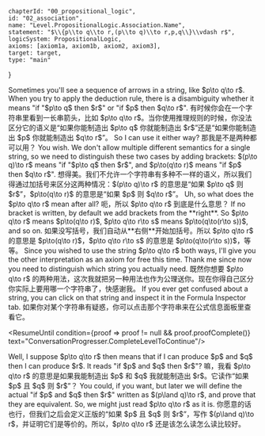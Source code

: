 

	chapterId: "00_propositional_logic",
	id: "02_association",
	name: "Level.PropositionalLogic.Association.Name",
	statement: "$\\{p\\to q\\to r,(p\\to q)\\to r,p,q\\}\\vdash r$",
	logicSystem: PropositionalLogic,
	axioms: [axiom1a, axiom1b, axiom2, axiom3],
	target: target,
	type: "main"
}


<ConversationProgresser>

<Speak speaker="sapphire">
<LocalizedMarkdown locale="en">
Sometimes you'll see a sequence of arrows in a string, like $p\to q\to r$. When you try to apply the deduction rule, there is a disambiguity whether it means "if "$p\to q$ then $r$" or "if $p$ then $q\to r$". 
</LocalizedMarkdown>
<LocalizedMarkdown locale="zh">
有时候你会在一个字符串里看到一长串箭头，比如 $p\to q\to r$。当你使用推理规则的时候，你没法区分它的语义是“如果你能制造出 $p\to q$ 你就能制造出 $r$”还是“如果你能制造出 $p$ 你就能制造出 $q\to r$”。
</LocalizedMarkdown>
</Speak>

<Speak speaker="star">
<LocalizedMarkdown locale="en">
So I can use it either way? 
</LocalizedMarkdown>
<LocalizedMarkdown locale="zh">
那我是不是两种都可以用？
</LocalizedMarkdown>
</Speak>

<Speak speaker="sapphire">
<LocalizedMarkdown locale="en">
You wish. We don't allow multiple different semantics for a single string, so we need to distinguish these two cases by adding brackets: $(p\to q)\to r$ means "if "$p\to q$ then $r$", and $p\to(q\to r)$ means "if $p$ then $q\to r$". 
</LocalizedMarkdown>
<LocalizedMarkdown locale="zh">
想得美。我们不允许一个字符串有多种不一样的语义，所以我们得通过加括号来区分这两种情况：$(p\to q)\to r$ 的意思是“如果 $p\to q$ 则 $r$”，$p\to(q\to r)$ 的意思是“如果 $p$ 则 $q\to r$”。
</LocalizedMarkdown>
</Speak>

<Speak speaker="star">
<LocalizedMarkdown locale="en">
Uh, so what does the $p\to q\to r$ mean after all? 
</LocalizedMarkdown>
<LocalizedMarkdown locale="zh">
呃，所以 $p\to q\to r$ 到底是什么意思？
</LocalizedMarkdown>
</Speak>

<Speak speaker="sapphire">
<LocalizedMarkdown locale="en">
If no bracket is written, by default we add brackets from the **right**. So $p\to q\to r$ means $p\to(q\to r)$, $p\to q\to r\to s$ means $p\to(q\to(r\to s))$, and so on. 
</LocalizedMarkdown>
<LocalizedMarkdown locale="zh">
如果没写括号，我们自动从**右侧**开始加括号。所以 $p\to q\to r$ 的意思是 $p\to(q\to r)$，$p\to q\to r\to s$ 的意思是 $p\to(q\to(r\to s))$，等等。
</LocalizedMarkdown>
</Speak>

<Speak speaker="sapphire">
<LocalizedMarkdown locale="en">
Since you wished to use the string $p\to q\to r$ both ways, I'll give you the other interpretation as an axiom for free this time. Thank me since now you need to distinguish which string you actually need. 
</LocalizedMarkdown>
<LocalizedMarkdown locale="zh">
既然你想要 $p\to q\to r$ 的两种用法，这次我就把另一种用法也作为公理送你。现在你得自己区分你实际上要用哪一个字符串了，快感谢我。
</LocalizedMarkdown>
</Speak>

<Speak speaker="author">
<LocalizedMarkdown locale="en">
If you ever get confused about a string, you can click on that string and inspect it in the Formula Inspector tab. 
</LocalizedMarkdown>
<LocalizedMarkdown locale="zh">
如果你对某个字符串有疑惑，你可以点击那个字符串来在公式信息面板里查看它。
</LocalizedMarkdown>
</Speak>

<ResumeUntil condition={proof => proof != null && proof.proofComplete()} text="ConversationProgresser.CompleteLevelToContinue"/>

<Speak speaker="star">
<LocalizedMarkdown locale="en">
Well, I suppose $p\to q\to r$ then means that if I can produce $p$ and $q$ then I can produce $r$. It reads "if $p$ and $q$ then $r$"? 
</LocalizedMarkdown>
<LocalizedMarkdown locale="zh">
嘛，我看 $p\to q\to r$ 的意思是如果我能制造出 $p$ 和 $q$ 我就能制造出 $r$。它读作“如果 $p$ 且 $q$ 则 $r$”？
</LocalizedMarkdown>
</Speak>

<Speak speaker="sapphire">
<LocalizedMarkdown locale="en">
You could, if you want, but later we will define the actual "if $p$ and $q$ then $r$" written as $(p\land q)\to r$, and prove that they are equivalent. So, we might just read $p\to q\to r$ as it is. 
</LocalizedMarkdown>
<LocalizedMarkdown locale="zh">
你愿意的话也行，但我们之后会定义正版的“如果 $p$ 且 $q$ 则 $r$”，写作 $(p\land q)\to r$，并证明它们是等价的。所以，$p\to q\to r$ 还是该怎么读怎么读比较好。
</LocalizedMarkdown>
</Speak>

</ConversationProgresser>
